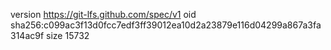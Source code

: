 version https://git-lfs.github.com/spec/v1
oid sha256:c099ac3f13d0fcc7edf3ff39012ea10d2a23879e116d04299a867a3fa314ac9f
size 15732
